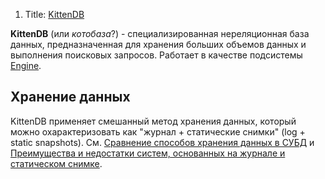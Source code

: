# Title: [[KittenDB]]

'''KittenDB''' (или ''котобаза''?) - специализированная нереляционная база данных, предназначенная для хранения больших объемов данных и выполнения поисковых запросов. Работает в качестве подсистемы [[Engine]].

== Хранение данных ==
KittenDB применяет смешанный метод хранения данных, который можно охарактеризовать как "журнал + статические снимки" (log + static snapshots).
См. [[Сравнение способов хранения данных в СУБД]] и [[Преимущества и недостатки систем, основанных на журнале и статическом снимке]].
